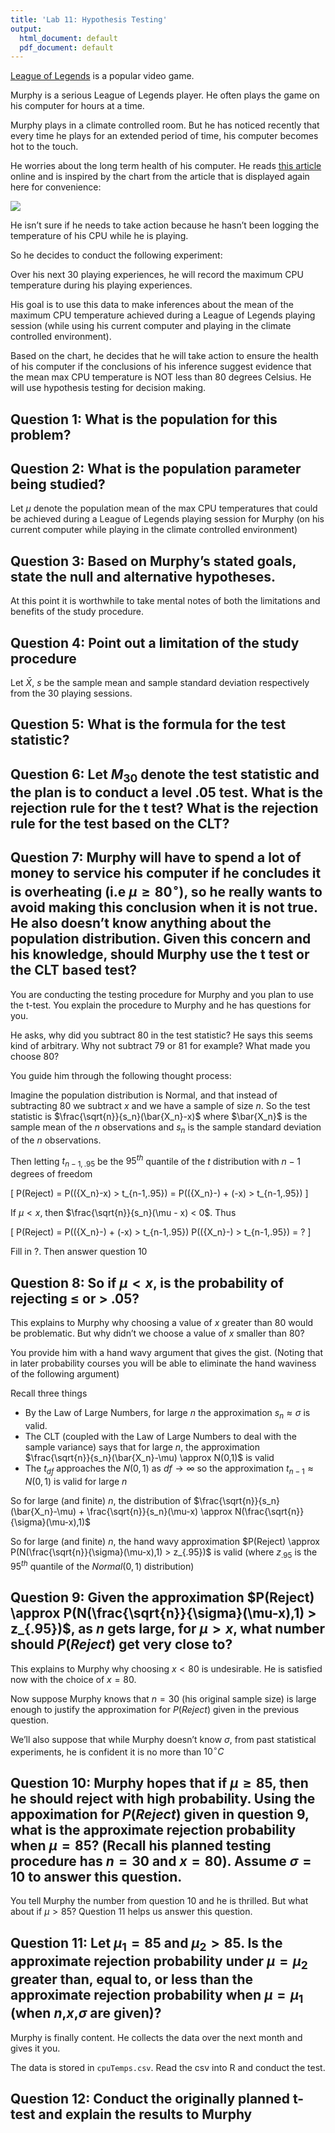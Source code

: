 ```yaml
---
title: 'Lab 11: Hypothesis Testing'
output: 
  html_document: default
  pdf_document: default
---
```


[League of Legends](https://en.wikipedia.org/wiki/League_of_Legends) is a popular video game.

Murphy is a serious League of Legends player. He often plays the game on his computer for hours at a time. 

Murphy plays in a climate controlled room. But he has noticed recently that every time he plays for an extended period of time, his computer becomes hot to the touch.

He worries about the long term health of his computer. He reads [this article](https://www.pcgamer.com/cpu-temperature-overheat/) online and is inspired by the chart from the article that is displayed again here for convenience:

![](pcGamercpuHeatChart.png)

He isn't sure if he needs to take action because he hasn't been logging the temperature of his CPU while he is playing.

So he decides to conduct the following experiment:

Over his next 30 playing experiences, he will record the maximum CPU temperature during his playing experiences. 

His goal is to use this data to make inferences about the mean of the maximum CPU temperature achieved during a League of Legends playing session (while using his current computer and playing in the climate controlled environment).


Based on the chart, he decides that he will take action to ensure the health of his computer if the conclusions of his inference suggest evidence that the mean max CPU temperature is NOT less than 80 degrees Celsius. He will use hypothesis testing for decision making.


## Question 1: What is the population for this problem?

## Question 2: What is the population parameter being studied?

Let $\mu$ denote the population mean of the max CPU temperatures that could be achieved during a League of Legends playing session for Murphy (on his current computer while playing in the climate controlled environment)

## Question 3: Based on Murphy's stated goals, state the null and alternative hypotheses.

At this point it is worthwhile to take mental notes of both the limitations and benefits of the study procedure. 

## Question 4: Point out a limitation of the study procedure 
Let $\bar{X}$, $s$ be the sample mean and sample standard deviation respectively from the 30 playing sessions.

## Question 5: What is the formula for the test statistic?

## Question 6: Let $M_{30}$ denote the test statistic and the plan is to conduct a level $.05$ test. What is the rejection rule for the t test? What is the rejection rule for the test based on the CLT?

## Question 7: Murphy will have to spend a lot of money to service his computer if he concludes it is overheating (i.e $\mu \geq 80^{\circ}$), so he really wants to avoid making this conclusion when it is not true. He also doesn't know anything about the population distribution. Given this concern and his knowledge, should Murphy use the t test or the CLT based test?

You are conducting the testing procedure for Murphy and you plan to use the t-test. You explain the procedure to Murphy and he has questions for you.


He asks, why did you subtract $80$ in the test statistic? He says this seems kind of arbitrary. Why not subtract $79$ or $81$ for example? What made you choose $80$?

You guide him through the following thought process:

Imagine the population distribution is Normal, and that instead of subtracting $80$ we subtract $x$ and we have a sample of size $n$. So the test statistic is $\frac{\sqrt{n}}{s_n}(\bar{X_n}-x)$ where $\bar{X_n}$ is the sample mean of the $n$ observations and $s_n$ is the sample standard deviation of the $n$ observations. 

Then letting $t_{n-1,.95}$ be the $95^{th}$ quantile of the $t$ distribution with $n-1$ degrees of freedom

\[
P(Reject) = P(\frac{\sqrt{n}}{s_n}(\bar{X_n}-x) > t_{n-1,.95}) = P(\frac{\sqrt{n}}{s_n}(\bar{X_n}-\mu) + \frac{\sqrt{n}}{s_n}(\mu-x) > t_{n-1,.95})
\]

If $\mu < x$, then $\frac{\sqrt{n}}{s_n}(\mu - x) < 0$. Thus

\[
P(Reject) = P(\frac{\sqrt{n}}{s_n}(\bar{X_n}-\mu) + \frac{\sqrt{n}}{s_n}(\mu-x) > t_{n-1,.95}) \leq P(\frac{\sqrt{n}}{s_n}(\bar{X_n}-\mu) > t_{n-1,.95}) = ?
\]

Fill in ?. Then answer question $10$

## Question 8: So if $\mu < x$, is the probability of rejecting $\leq$ or $>$ $.05$?

This explains to Murphy why choosing a value of $x$ greater than $80$ would be problematic. But why didn't we choose a value of $x$ smaller than $80$?

You provide him with a hand wavy argument that gives the gist. (Noting that in later probability courses you will be able to eliminate the hand waviness of the following argument)

Recall three things 
<ul>
  <li>By the Law of Large Numbers, for large $n$ the approximation $s_n \approx \sigma$ is valid. </li>
  <li>The CLT (coupled with the Law of Large Numbers to deal with the sample variance) says that for large $n$, the approximation $\frac{\sqrt{n}}{s_n}(\bar{X_n}-\mu) \approx N(0,1)$ is valid</li>
  <li>The $t_{df}$ approaches the $N(0,1)$ as $df \to \infty$ so the approximation $t_{n-1} \approx N(0,1)$ is valid for large $n$</li>
</ul>

So for large (and finite) $n$, the distribution of $\frac{\sqrt{n}}{s_n}(\bar{X_n}-\mu) + \frac{\sqrt{n}}{s_n}(\mu-x) \approx N(\frac{\sqrt{n}}{\sigma}(\mu-x),1)$

So for large (and finite) $n$, the hand wavy approximation $P(Reject) \approx P(N(\frac{\sqrt{n}}{\sigma}(\mu-x),1) > z_{.95})$ is valid (where $z_{.95}$ is the $95^{th}$ quantile of the $Normal(0,1)$ distribution)

## Question 9: Given the approximation $P(Reject) \approx P(N(\frac{\sqrt{n}}{\sigma}(\mu-x),1) > z_{.95})$, as $n$ gets large, for $\mu > x$, what number should $P(Reject)$ get very close to?

This explains to Murphy why choosing $x < 80$ is undesirable. He is satisfied now with the choice of $x = 80$.

Now suppose Murphy knows that $n = 30$ (his original sample size) is large enough to justify the approximation for $P(Reject)$ given in the previous question.


We'll also suppose that while Murphy doesn't know $\sigma$, from past statistical experiments, he is confident it is no more than $10^{\circ} C$

## Question 10: Murphy hopes that if $\mu \geq 85$, then he should reject with high probability. Using the appoximation for $P(Reject)$ given in question 9, what is the approximate rejection probability when $\mu = 85$? (Recall his planned testing procedure has $n=30$ and $x = 80$). Assume $\sigma = 10$ to answer this question.

You tell Murphy the number from question $10$ and he is thrilled. But what about if $\mu > 85$? Question 11 helps us answer this question.

## Question 11: Let $\mu_1 = 85$ and $\mu_2 > 85$. Is the approximate rejection probability under $\mu = \mu_2$ greater than, equal to, or less than the approximate rejection probability when $\mu = \mu_1$ (when $n$,$x$,$\sigma$ are given)?

Murphy is finally content. He collects the data over the next month and gives it you.

The data is stored in `cpuTemps.csv`. Read the csv into R and conduct the test.

## Question 12: Conduct the originally planned t-test and explain the results to Murphy
